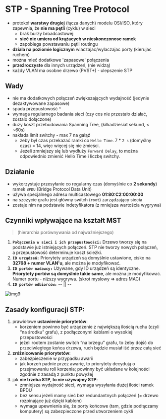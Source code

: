 # STP - Spanning Tree Protocol

- protokoł **warstwy drugiej** (łącza danych) modelu OSI/ISO, który zapewnia, że **nie ma pętli** (cyklu) w sieci
  - brak burzy broadcastowej
  - **sieć nie umiera od krążacych w nieskonczonosc ramek**
  - zapobiega powstawaniu pętli routingu
- **dziala na poziomie logicznym** wlaczajac/wylaczajac porty (kierujac ruchem)
- można mieć dodatkowe 'zapasowe' połączenia
- **przeźroczyste** dla innych urządzeń, (nie widzą)
- każdy VLAN ma osobne drzewo (PVST+) - ulepszenie STP

## Wady

- nie ma dodatkowych połączeń zwiększających wydajność (jedynie dezaktywowane zapasowe)
- spada przepustowość ^
- wymaga regularnego badania sieci (czy cos nie przestało działać, zostalo dołączone)
- duzy koszt przebudowania Spanning Tree, (kilkadziesiat sekund, < ~60s)
- nakłada limit switchy - max 7 na gałąź
  - żeby był czas przekazać ramki co `Hello Time`. 7 \* `2 s` (domyślny czas) = 14, więc więcej się nie zmieści.
  - Jeżeli zmniejszy się lub wydłuży `Forward Delay`, to można odpowiednio zmienić Hello Time i liczbę switchy.

## Działanie

- wykorzystuje przesyłanie co regularny czas (domyślnie co **2 sekundy**) ramek `BPDU` (Bridge Protocol Data Unit)
- używa specjalnego adresu multicastowego **01:80:C2:00:00:00**
- na szczycie grafu jest główny switch (`root`) zarządzający siecia
- zostaje nim na podstawie indetyfikatora (z mniejsza wartościa wygrywa)

## Czynniki wpływające na kształt MST

> (hierarchia porównywania od najważniejszego)

1. **`Połączenia w sieci i ich przepustowości:`** Drzewo tworzy się na podstawie już istniejących połączeń. STP nie tworzy nowych połączeń, a przepustowość determinuje koszt ścieżki.
2. **`ID urządzeń:`** Priorytety urządzeń są domyślnie ustawione, cisko na **32768 + numer VLAN'u**, ale można je modyfikować.
3. **`ID portów nadawcy:`** Używane, gdy ID urządzeń są identyczne. **Priorytety portów są domyślnie takie same**, ale można je modyfikować. Numer portu - niższy wygrywa. (skrot myslowy => adres MAC)
4. **`ID portów odbiorców:`** -- || --

![img9](/lab4/img/img9.webp)

## Zasady konfiguracji STP:

1. prawidłowe **ustawienie priorytetów**:
   - korzeniem powinno być urządzenie z największą ilością ruchu (czyli “na środku” grafu), z podłączonymi kablami o wysokiej przepustowości
   - jeżeli rootem zostanie switch “na brzegu” grafu, to żeby dojść do przeciwległego końca drzewa, ruch będzie musiał iść przez całą sieć
2. **zróżnicowanie priorytetów**:
   - zabezpieczenie w przypadku awarii
   - jak korzeń padnie przez awarię, to priorytety decydują o przejmowaniu roli korzenia; powinny być układane w kolejności zgodnie z zasadą z punktu powyżej
3. jak **nie trzeba STP, to nie używajmy STP**:
   - zmniejsza wydajność sieci, wymaga wysyłania dużej ilości ramek BPDU
   - bez sensu jeżeli mamy sieć bez redundantnych połączeń (= drzewo rozpinające już dzięki kablom)
   - wymaga upewnienia się, że porty końcowe (tam, gdzie podłączamy komputery) są zabezpieczone przed utworzeniem cykli

